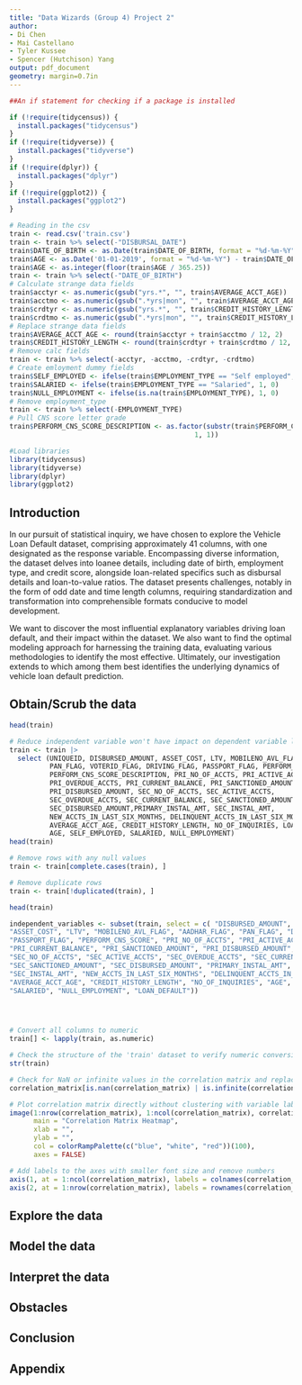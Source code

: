 ---
title: "Data Wizards (Group 4) Project 2"
author:
- Di Chen
- Mai Castellano
- Tyler Kussee
- Spencer (Hutchison) Yang
output: pdf_document
geometry: margin=0.7in
---
\vspace{-5truemm}

```{r echo=FALSE, message=FALSE, warning=FALSE, results='hide'}
##An if statement for checking if a package is installed 

if (!require(tidycensus)) {
  install.packages("tidycensus")
}
if (!require(tidyverse)) {
  install.packages("tidyverse")
}
if (!require(dplyr)) {
  install.packages("dplyr")
}
if (!require(ggplot2)) {
  install.packages("ggplot2")
}

# Reading in the csv
train <- read.csv('train.csv')
train <- train %>% select(-"DISBURSAL_DATE")
train$DATE_OF_BIRTH <- as.Date(train$DATE_OF_BIRTH, format = "%d-%m-%Y")
train$AGE <- as.Date('01-01-2019', format = "%d-%m-%Y") - train$DATE_OF_BIRTH
train$AGE <- as.integer(floor(train$AGE / 365.25))
train <- train %>% select(-"DATE_OF_BIRTH")
# Calculate strange data fields
train$acctyr <- as.numeric(gsub("yrs.*", "", train$AVERAGE_ACCT_AGE))
train$acctmo <- as.numeric(gsub(".*yrs|mon", "", train$AVERAGE_ACCT_AGE))
train$crdtyr <- as.numeric(gsub("yrs.*", "", train$CREDIT_HISTORY_LENGTH))
train$crdtmo <- as.numeric(gsub(".*yrs|mon", "", train$CREDIT_HISTORY_LENGTH))
# Replace strange data fields
train$AVERAGE_ACCT_AGE <- round(train$acctyr + train$acctmo / 12, 2)
train$CREDIT_HISTORY_LENGTH <- round(train$crdtyr + train$crdtmo / 12, 2)
# Remove calc fields
train <- train %>% select(-acctyr, -acctmo, -crdtyr, -crdtmo)
# Create emloyment dummy fields
train$SELF_EMPLOYED <- ifelse(train$EMPLOYMENT_TYPE == "Self employed", 1, 0)
train$SALARIED <- ifelse(train$EMPLOYMENT_TYPE == "Salaried", 1, 0)
train$NULL_EMPLOYMENT <- ifelse(is.na(train$EMPLOYMENT_TYPE), 1, 0)
# Remove employment_type
train <- train %>% select(-EMPLOYMENT_TYPE)
# Pull CNS score letter grade
train$PERFORM_CNS_SCORE_DESCRIPTION <- as.factor(substr(train$PERFORM_CNS_SCORE_DESCRIPTION,
                                              1, 1))

```

```{r echo=FALSE, message=FALSE, warning=FALSE, results='hide'}
#Load libraries
library(tidycensus)
library(tidyverse)
library(dplyr)
library(ggplot2)
```

## Introduction

In our pursuit of statistical inquiry, we have chosen to explore the Vehicle Loan Default dataset, comprising approximately 41 columns, with one designated as the response variable. Encompassing diverse information, the dataset delves into loanee details, including date of birth, employment type, and credit score, alongside loan-related specifics such as disbursal details and loan-to-value ratios. The dataset presents challenges, notably in the form of odd date and time length columns, requiring standardization and transformation into comprehensible formats conducive to model development.

We want to discover the most influential explanatory variables driving loan default, and their impact within the dataset. We also want to find the optimal modeling approach for harnessing the training data, evaluating various methodologies to identify the most effective. Ultimately, our investigation extends to which among them best identifies the underlying dynamics of vehicle loan default prediction.


## Obtain/Scrub the data

```{r}
head(train)
```
```{r}
# Reduce independent variable won't have impact on dependent variable like ID etc
train <- train |>
  select (UNIQUEID, DISBURSED_AMOUNT, ASSET_COST, LTV, MOBILENO_AVL_FLAG, AADHAR_FLAG,
          PAN_FLAG, VOTERID_FLAG, DRIVING_FLAG, PASSPORT_FLAG, PERFORM_CNS_SCORE,
          PERFORM_CNS_SCORE_DESCRIPTION, PRI_NO_OF_ACCTS, PRI_ACTIVE_ACCTS, 
          PRI_OVERDUE_ACCTS, PRI_CURRENT_BALANCE, PRI_SANCTIONED_AMOUNT, 
          PRI_DISBURSED_AMOUNT, SEC_NO_OF_ACCTS, SEC_ACTIVE_ACCTS, 
          SEC_OVERDUE_ACCTS, SEC_CURRENT_BALANCE, SEC_SANCTIONED_AMOUNT,
          SEC_DISBURSED_AMOUNT,PRIMARY_INSTAL_AMT, SEC_INSTAL_AMT, 
          NEW_ACCTS_IN_LAST_SIX_MONTHS, DELINQUENT_ACCTS_IN_LAST_SIX_MONTHS,
          AVERAGE_ACCT_AGE, CREDIT_HISTORY_LENGTH, NO_OF_INQUIRIES, LOAN_DEFAULT,
          AGE, SELF_EMPLOYED, SALARIED, NULL_EMPLOYMENT)
head(train)
```


```{r}
# Remove rows with any null values
train <- train[complete.cases(train), ]

# Remove duplicate rows
train <- train[!duplicated(train), ]

head(train)


```
```{r}

independent_variables <- subset(train, select = c( "DISBURSED_AMOUNT", 
"ASSET_COST", "LTV", "MOBILENO_AVL_FLAG", "AADHAR_FLAG", "PAN_FLAG", "DRIVING_FLAG", 
"PASSPORT_FLAG", "PERFORM_CNS_SCORE", "PRI_NO_OF_ACCTS", "PRI_ACTIVE_ACCTS", 
"PRI_CURRENT_BALANCE", "PRI_SANCTIONED_AMOUNT", "PRI_DISBURSED_AMOUNT", 
"SEC_NO_OF_ACCTS", "SEC_ACTIVE_ACCTS", "SEC_OVERDUE_ACCTS", "SEC_CURRENT_BALANCE", 
"SEC_SANCTIONED_AMOUNT", "SEC_DISBURSED_AMOUNT", "PRIMARY_INSTAL_AMT", 
"SEC_INSTAL_AMT", "NEW_ACCTS_IN_LAST_SIX_MONTHS", "DELINQUENT_ACCTS_IN_LAST_SIX_MONTHS", 
"AVERAGE_ACCT_AGE", "CREDIT_HISTORY_LENGTH", "NO_OF_INQUIRIES", "AGE", "SELF_EMPLOYED", 
"SALARIED", "NULL_EMPLOYMENT", "LOAN_DEFAULT"))





```


```{r}
# Convert all columns to numeric
train[] <- lapply(train, as.numeric)

# Check the structure of the 'train' dataset to verify numeric conversion
str(train)

```

```{r}
# Check for NaN or infinite values in the correlation matrix and replace with 0
correlation_matrix[is.nan(correlation_matrix) | is.infinite(correlation_matrix)] <- 0

# Plot correlation matrix directly without clustering with variable labels
image(1:nrow(correlation_matrix), 1:ncol(correlation_matrix), correlation_matrix,
      main = "Correlation Matrix Heatmap",
      xlab = "",
      ylab = "",
      col = colorRampPalette(c("blue", "white", "red"))(100),
      axes = FALSE)

# Add labels to the axes with smaller font size and remove numbers
axis(1, at = 1:ncol(correlation_matrix), labels = colnames(correlation_matrix), las = 2, cex.axis = 0.5, tck = 0)
axis(2, at = 1:nrow(correlation_matrix), labels = rownames(correlation_matrix), las = 2, cex.axis = 0.5, tck = 0)


```




## Explore the data

## Model the data

## Interpret the data

## Obstacles

## Conclusion

## Appendix
